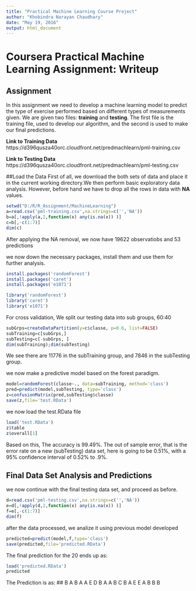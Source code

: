 ---
title: "Practical Machine Learning Course Project"
author: "Khobindra Narayan Chaudhary"
date: "May 19, 2016"
output: html_document
---

# Coursera Practical Machine Learning Assignment: Writeup
## Assignment
In this assignment we need to develop a machine learning model to predict the type of exercise performed based on different types of measurements given. We are given two files: **training** and **testing**. The first file is the training file, used to develop our algorithm, and the second is used to make our final predictions.

**Link to Training Data** https://d396qusza40orc.cloudfront.net/predmachlearn/pml-training.csv

**Link to Testing Data** https://d396qusza40orc.cloudfront.net/predmachlearn/pml-testing.csv

##Load the Data
First of all, we download the both sets of data and place it in the current working directory.We then perform basic exploratory data analysis. However, before hand we have to drop all the rows in data with **NA** values.

```{r}
setwd("D:/R/R_Assignment/MachineLearning")
a=read.csv('pml-training.csv',na.strings=c('','NA'))
b=a[,!apply(a,2,function(x) any(is.na(x)) )]
c=b[,-c(1:7)]
dim(c)
```
After applying the NA removal, we now have 19622 observatiobs and 53 predictions

we now down the necessary packages, install them and use them for further analysis.

```{r eval= FALSE}
install.packages('randomForest')
install.packages('caret')
install.packages('e1071')
```

```{r}
library('randomForest')
library('caret')
library('e1071')
```

For cross validation, We split our testing data into sub groups, 60:40
```{r}
subGrps=createDataPartition(y=c$classe, p=0.6, list=FALSE)
subTraining=c[subGrps,]
subTesting=c[-subGrps, ]
dim(subTraining);dim(subTesting)
```
We see there are 11776  in the subTraining group, and 7846 in the subTesting group.

we now make a predictive model based on the forest paradigm.

```{r}
model=randomForest(classe~., data=subTraining, method='class')
pred=predict(model,subTesting, type='class')
z=confusionMatrix(pred,subTesting$classe)
save(z,file='test.RData')
```

we now load the test.RData file
```{r}
load('test.RData')
z$table
z$overall[1]
```

Based on this, The accuracy is 99.49%. The out of sample error, that is the error rate on a new (subTesting) data set, here is going to be 0.51%, with a 95% confidence interval of 0.52% to .9%.

## Final Data Set Analysis and Predictions

we now continue with the final testing data set, and proceed as before.
```{r}
d=read.csv('pml-testing.csv',na.strings=c('','NA'))
e=d[,!apply(d,2,function(x) any(is.na(x)) )]
f=e[,-c(1:7)]
dim(f)
```

after the data processed, we analize it using previous model developed
```{r}
predicted=predict(model,f,type='class')
save(predicted,file='predicted.RData')
```

The final prediction for the 20 ends up as:
```{r}
load('predicted.RData')
predicted
```

The Prediction is as: 
## B  A  B  A  A  E  D  B  A  A  B  C  B  A  E  E  A  B  B  B 

